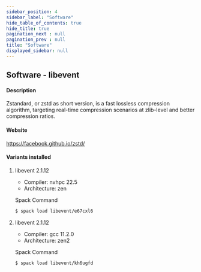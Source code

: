 ```yaml
---
sidebar_position: 4
sidebar_label: "Software"
hide_table_of_contents: true
hide_title: true
pagination_next : null
pagination_prev : null
title: "Software"
displayed_sidebar: null
---
```


## Software - libevent


#### Description
Zstandard, or zstd as short version, is a fast lossless compression algorithm, targeting real-time compression scenarios at zlib-level and better compression ratios.

#### Website
https://facebook.github.io/zstd/

#### Variants installed

1. libevent 2.1.12

    - Compiler: nvhpc 22.5
    - Architecture: zen

    Spack Command
    ```bash
    $ spack load libevent/e67cxl6
    ```

2. libevent 2.1.12

    - Compiler: gcc 11.2.0
    - Architecture: zen2

    Spack Command
    ```bash
    $ spack load libevent/kh6ugfd
    ```
